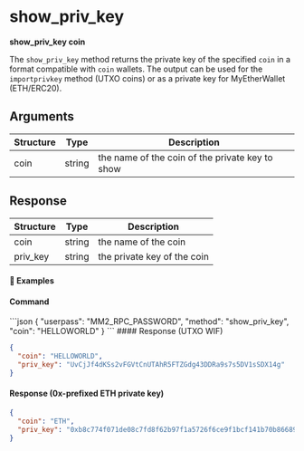 
# show\_priv\_key

**show\_priv\_key coin**

The `show_priv_key` method returns the private key of the specified `coin` in a format compatible with `coin` wallets.
The output can be used for the `importprivkey` method (UTXO coins) or as a private key for MyEtherWallet (ETH/ERC20).

## Arguments

| Structure | Type   | Description                                     |
| --------- | ------ | ----------------------------------------------- |
| coin      | string | the name of the coin of the private key to show |

## Response

| Structure | Type   | Description                 |
| --------- | ------ | --------------------------- |
| coin      | string | the name of the coin        |
| priv\_key | string | the private key of the coin |

#### 📌 Examples

#### Command

<CodeGroup title="" tag="POST" label="show_priv_key" mm2MethodDecorate="true">
  ```json
  {
    "userpass": "MM2_RPC_PASSWORD",
    "method": "show_priv_key",
    "coin": "HELLOWORLD"
  }
  ```
</CodeGroup>

<CollapsibleSection expandedText="Hide Response" collapsedText="Show Response">
  #### Response (UTXO WIF)

  ```json
  {
    "coin": "HELLOWORLD",
    "priv_key": "UvCjJf4dKSs2vFGVtCnUTAhR5FTZGdg43DDRa9s7s5DV1sSDX14g"
  }
  ```

  #### Response (0x-prefixed ETH private key)

  ```json
  {
    "coin": "ETH",
    "priv_key": "0xb8c774f071de08c7fd8f62b97f1a5726f6ce9f1bcf141b70b86689254ed6714e"
  }
  ```
</CollapsibleSection>

